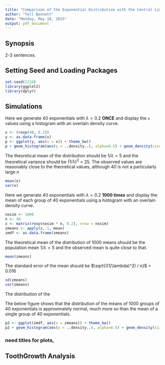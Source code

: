 ```yaml
---
title: "Comparison of the Exponential Distribution with the Central Limit Theorem"
author: "Tell Bennett"
date: "Monday, May 18, 2015"
output: pdf_document
---
```


Synopsis
--------

2-3 sentences.


Setting Seed and Loading Packages
---------------------------------

```r
set.seed(1234)
library(ggplot2)
library(dplyr)
```


Simulations
-----------

Here we generate 40 exponentials with $\lambda = 0.2$ __ONCE__ and display the `x` values using a histogram with an overlain density curve.  
```r
x <- (rexp(40, 0.2))
y <- as.data.frame(x)
p <- ggplot(y, aes(x = x)) + theme_bw()
p + geom_histogram(aes(y = ..density..), alpha=0.5) + geom_density(size = 0.5, alpha = 0.2) + geom_vline(xintercept = 5, size = 0.5) 
```

\medskip

The theoretical mean of the distribution should be $1/\lambda = 5$ and the theoretical variance should be $(1/\lambda)^2$ = 25. The observed values are reasonably close to the theoretical values, although 40 is not a particularly large $n$
```r
mean(x)
var(x)
```
\medskip


Here we generate 40 exponentials with $\lambda = 0.2$ __1000 times__ and display the mean of each group of 40 exponentials using a histogram with an overlain density curve.  
```r
nosim <- 1000
n <- 40
z <- matrix(rexp(nosim * n, 0.2), nrow = nosim)
zmeans <- apply(z, 1, mean)
zmdf <- as.data.frame(zmeans)
```

\medskip

The theoretical mean of the distribution of 1000 means should be the population mean $1/\lambda = 5$ and the observed mean is quite close to that. 
```r
mean(zmeans)
```

\medskip

The standard error of the mean should be $\sqrt{((1/\lambda)^2) / n}$ = 0.016
```r
sd(zmeans)
var(zmeans)
```
The distribution of the 

\medskip

The below figure shows that the distribution of the means of 1000 groups of 40 exponentials is approximately normal, much more so than the mean of a single group of 40 exponentials.
```r
p2 <- ggplot(zmdf, aes(x = zmeans)) + theme_bw()
p2 + geom_histogram(aes(y = ..density..), alpha=0.5) + geom_density(size = 0.5, alpha = 0.2) + geom_vline(xintercept = 5, size = 0.5)
```

### need titles for plots, 



ToothGrowth Analysis
--------------------








